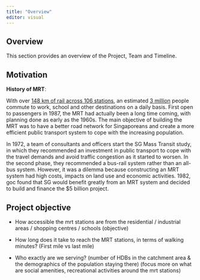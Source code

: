 ```yaml
---
title: "Overview"
editor: visual
---
```


## Overview

This section provides an overview of the Project, Team and Timeline.

## Motivation

**History of MRT**:

With over [148 km of rail across 106 stations](http://www.smrttrains.com.sg/About-Us/Our-Identity), an estimated [3 million](https://data.gov.sg/dataset/public-transport-utilisation-average-public-transport-ridership) people commute to work, school and other destinations on a daily basis. First open to passengers in 1987, the MRT had actually been a long time coming, with planning done as early as the 1960s. The main objective of building the MRT was to have a better road network for Singaporeans and create a more efficient public transport system to cope with the increasing population. 

In 1972, a team of consultants and officers start the SG Mass Transit study, in which they recommended an investment in public transport to cope with the travel demands and avoid traffic congestion as it started to worsen. In the second phase, they recommended a bus-rail system rather than an all-bus system. However, it was a dilemma because constructing an MRT system had high costs, impacts on land use and economic activities. 1982, goc found that SG would benefit greatly from an MRT system and decided to build and finance the \$5 billion project.

## Project objective

-   How accessible the mrt stations are from the residential / industrial areas / shopping centres / schools (objective)

-   How long does it take to reach the MRT stations, in terms of walking minutes? (First mile vs last mile)

-   Who exactly are we serving? (number of HDBs in the catchment area & the demographics of the population staying there) (focus more on what are social amenities, recreational activities around the mrt stations)
